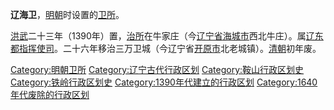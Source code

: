 '''辽海卫'''，[[明朝|明朝]]时设置的[[卫所|卫所]]。

[[洪武|洪武]]二十三年（1390年）置，[[治所|治所]]在牛家庄（今[[辽宁省|辽宁省]][[海城市|海城市]]西北牛庄）。属[[辽东都指挥使司|辽东都指挥使司]]。二十六年移治三万卫城（今辽宁省[[开原市|开原市]]北老城镇）。[[清朝|清朝]]初年废。

{{辽宁行政区划小作品}}
[[Category:明朝卫所|Category:明朝卫所]]
[[Category:辽宁古代行政区划|Category:辽宁古代行政区划]]
[[Category:鞍山行政区划史|Category:鞍山行政区划史]]
[[Category:铁岭行政区划史|Category:铁岭行政区划史]]
[[Category:1390年代建立的行政区划|Category:1390年代建立的行政区划]]
[[Category:1640年代废除的行政区划|Category:1640年代废除的行政区划]]